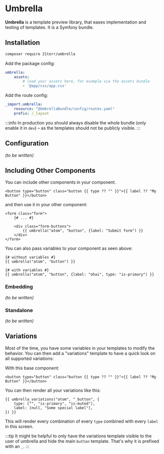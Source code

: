 # Umbrella

**Umbrella** is a template preview library, that eases implementation and testing of templates. It is a Symfony bundle.

## Installation

```bash
composer require 21torr/umbrella
```

Add the package config:

```yaml title="config/packages/umbrella.yaml"
umbrella:
	assets:
		# load your assets here, for example via the assets bundle
		- '@app/css/app.css'
```

Add the route config:

```yaml title="config/routes/umbrella.yaml"
_import.umbrella:
	resource: "@UmbrellaBundle/config/routes.yaml"
	prefix: /_layout
```

:::info
In production you should always disable the whole bundle (only enable it in `dev`) – as the templates
should not be publicly visible.
:::

## Configuration

*(to be written)*


## Including Other Components

You can include other components in your component.

```twig title="atom/button.html.twig"
<button type="button" class="button {{ type ?? "" }}">{{ label ?? "My Button" }}</button>
```

and then use it in your other component:

```twig title="molecule/form.html.twig"
<form class="form">
	{# ... #}

	<div class="form-buttons">
		{{ umbrella("atom", "button", {label: "Submit form") }}
	</div>
</form>
```

You can also pass variables to your component as seen above:

```twig
{# without variables #}
{{ umbrella("atom", "button") }}

{# with variables #}
{{ umbrella("atom", "button", {label: "ohai", type: "is-primary") }}
```


### Embedding

*(to be written)*


### Standalone

*(to be written)*


## Variations

Most of the time, you have some variables in your templates to modify the behavior. You can then add a "variations"
template to have a quick look on all supported variations:

With this base component:

```twig title="atom/_button.html.twig"
<button type="button" class="button {{ type ?? "" }}">{{ label ?? "My Button" }}</button>
```

You can then render all your variations like this:

```twig title="atom/buttons.html.twig"
{{ umbrella_variations("atom", "_button", {
	type: ["", "is-primary", "is-muted"],
	label: [null, "Some special label"],
}) }}
```

This will render every combination of every `type` combined with every `label` in this screen.

:::tip
It might be helpful to only have the variations template visible to the user of umbrella and hide the main
`button` template. That's why it is prefixed with an `_`.
:::
